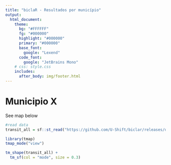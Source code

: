 ```yaml
---
title: "biclaR - Resultados por município"
output:
  html_document:
    theme:
      bg: "#FFFFFF"
      fg: "#000000"
      highlight: "#000000"
      primary: "#000000"
      base_font:
        google: "Lexend"
      code_font:
        google: "JetBrains Mono"
    # css: style.css
    includes:
      after_body: img/footer.html
---
```

  



<!-- landing page for each municipio -->

# Municipio X

See map below

```r
#read data
transit_all = sf::st_read("https://github.com/U-Shift/biclar/releases/download/0.0.1/transit.gpkg", quiet = TRUE)

library(tmap)
tmap_mode("view")

tm_shape(transit_all) +
  tm_sf(col = "mode", size = 0.3)
```

